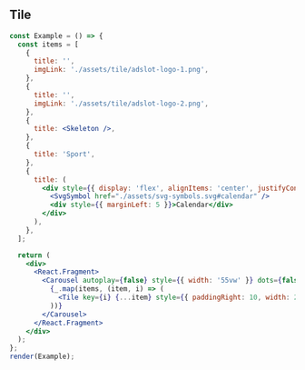 
## Tile

```jsx live=true
const Example = () => {
  const items = [
    {
      title: '',
      imgLink: './assets/tile/adslot-logo-1.png',
    },
    {
      title: '',
      imgLink: './assets/tile/adslot-logo-2.png',
    },
    {
      title: <Skeleton />,
    },
    {
      title: 'Sport',
    },
    {
      title: (
        <div style={{ display: 'flex', alignItems: 'center', justifyContent: 'center', lineHeight: '16px' }}>
          <SvgSymbol href="./assets/svg-symbols.svg#calendar" />
          <div style={{ marginLeft: 5 }}>Calendar</div>
        </div>
      ),
    },
  ];

  return (
    <div>
      <React.Fragment>
        <Carousel autoplay={false} style={{ width: '55vw' }} dots={false}>
          {_.map(items, (item, i) => (
            <Tile key={i} {...item} style={{ paddingRight: 10, width: 220, height: 300 }} />
          ))}
        </Carousel>
      </React.Fragment>
    </div>
  );
};
render(Example);
```

<Props componentName="Tile" />
